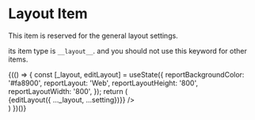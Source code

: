 
<Meta title="Documentation/Items/Reserved Items/Layout" />

# Layout Item

This item is reserved for the general layout settings.

its item type is  `__layout__`. and you should not use this keyword for other items.

<Canvas>
  <div  style={{ display: 'block', height: '350px' }}>
    <BuilderProvider>
      {(() => {
        const [_layout, editLayout] = useState({
          reportBackgroundColor: '#fa8900',
          reportLayout: 'Web',
          reportLayoutHeight: '800',
          reportLayoutWidth: '800',
        });
        return (
          <div className="jfReport">
            <PropProvider settings={_layout}>
              <BuilderProvider isRightPanelOpen>
                <RightPanel onSettingChange={(id, setting) => {editLayout({ ..._layout, ...setting})}} />
              </BuilderProvider>
            </PropProvider>
          </div>
        )
      })()}
    </BuilderProvider>
  </div>
</Canvas>
